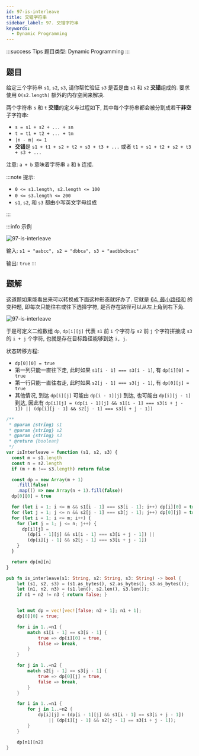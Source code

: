 ```yaml
---
id: 97-is-interleave
title: 交错字符串
sidebar_label: 97. 交错字符串
keywords:
  - Dynamic Programming
---
```


:::success Tips
题目类型: Dynamic Programming
:::

## 题目

给定三个字符串 `s1`, `s2`, `s3`, 请你帮忙验证 `s3` 是否是由 `s1` 和 `s2` **交错**组成的. 要求使用 `O(s2.length)` 额外的内存空间来解决.

两个字符串 `s` 和 `t` **交错**的定义与过程如下, 其中每个字符串都会被分割成若干**非空**子字符串:

- `s = s1 + s2 + ... + sn`
- `t = t1 + t2 + ... + tm`
- `|n - m| <= 1`
- **交错**是 `s1 + t1 + s2 + t2 + s3 + t3 + ...` 或者 `t1 + s1 + t2 + s2 + t3 + s3 + ...`

注意: `a + b` 意味着字符串 `a` 和 `b` 连接.

:::note 提示:

- `0 <= s1.length, s2.length <= 100`
- `0 <= s3.length <= 200`
- `s1`, `s2`, 和 `s3` 都由小写英文字母组成

:::

:::info 示例

![97-is-interleave](../../static/img/97-is-interleave-1.jpg)

输入: `s1 = "aabcc", s2 = "dbbca", s3 = "aadbbcbcac"`

输出: `true`
:::

## 题解

这道题如果能看出来可以转换成下面这种形态就好办了. 它就是 [64. 最小路径和](/leetcode/medium/64-min-path-sum) 的变种题, 即每次只能往右或往下选择字符, 是否存在路径可以从左上角到右下角.

![97-is-interleave](../../static/img/97-is-interleave-2.png)


<Tabs>
  <TabItem value="JavaScript" label="JavaScript" default>

于是可定义二维数组 `dp`, `dp[i][j]` 代表 `s1` 前 `i` 个字符与 `s2` 前 `j` 个字符拼接成 `s3` 的 `i + j` 个字符, 也就是存在目标路径能够到达 `i, j`.

状态转移方程:

- `dp[0][0] = true`
- 第一列只能一直往下走, 此时如果 `s1[i - 1] === s3[i - 1]`, 有 `dp[i][0] = true`
- 第一行只能一直往右走, 此时如果 `s2[j - 1] === s3[j - 1]`, 有 `dp[0][j] = true`
- 其他情况, 到达 `dp[i][j]` 可能由 `dp[i - 1][j]` 到达, 也可能由 `dp[i][j - 1]` 到达, 因此有 `dp[i][j] = (dp[i - 1][j] && s1[i - 1] === s3[i + j - 1]) || (dp[i][j - 1] && s2[j - 1] === s3[i + j - 1])`

```ts
/**
 * @param {string} s1
 * @param {string} s2
 * @param {string} s3
 * @return {boolean}
 */
var isInterleave = function (s1, s2, s3) {
  const m = s1.length
  const n = s2.length
  if (m + n !== s3.length) return false

  const dp = new Array(m + 1)
    .fill(false)
    .map(() => new Array(n + 1).fill(false))
  dp[0][0] = true

  for (let i = 1; i <= m && s1[i - 1] === s3[i - 1]; i++) dp[i][0] = true
  for (let j = 1; j <= n && s2[j - 1] === s3[j - 1]; j++) dp[0][j] = true
  for (let i = 1; i <= m; i++) {
    for (let j = 1; j <= n; j++) {
      dp[i][j] =
        (dp[i - 1][j] && s1[i - 1] === s3[i + j - 1]) ||
        (dp[i][j - 1] && s2[j - 1] === s3[i + j - 1])
    }
  }

  return dp[m][n]
}
```

</TabItem>
<TabItem value="Rust" label="Rust">

```rust
pub fn is_interleave(s1: String, s2: String, s3: String) -> bool {
    let (s1, s2, s3) = (s1.as_bytes(), s2.as_bytes(), s3.as_bytes());
    let (n1, n2, n3) = (s1.len(), s2.len(), s3.len());
    if n1 + n2 != n3 { return false; }


    let mut dp = vec![vec![false; n2 + 1]; n1 + 1];
    dp[0][0] = true;

    for i in 1..=n1 {
        match s1[i - 1] == s3[i - 1] {
            true => dp[i][0] = true,
            false => break,
        }
    }

    for j in 1..=n2 {
        match s2[j - 1] == s3[j - 1] {
            true => dp[0][j] = true,
            false => break,
        }
    }

    for i in 1..=n1 {
        for j in 1..=n2 {
            dp[i][j] = (dp[i - 1][j] && s1[i - 1] == s3[i + j - 1])
                || (dp[i][j - 1] && s2[j - 1] == s3[i + j - 1]);
        }
    }

    dp[n1][n2]
}
```

</TabItem>
</Tabs>
